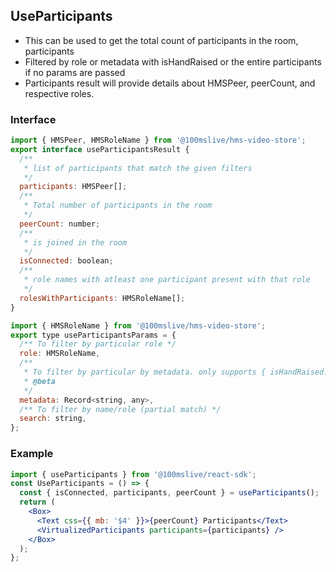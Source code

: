 ## UseParticipants

- This can be used to get the total count of participants in the room, participants
- Filtered by role or metadata with isHandRaised or the entire participants if no params are passed
- Participants result will provide details about HMSPeer, peerCount, and respective roles.


### Interface

```jsx
import { HMSPeer, HMSRoleName } from '@100mslive/hms-video-store';
export interface useParticipantsResult {
  /**
   * list of participants that match the given filters
   */
  participants: HMSPeer[];
  /**
   * Total number of participants in the room
   */
  peerCount: number;
  /**
   * is joined in the room
   */
  isConnected: boolean;
  /**
   * role names with atleast one participant present with that role
   */
  rolesWithParticipants: HMSRoleName[];
}
```

```jsx
import { HMSRoleName } from '@100mslive/hms-video-store';
export type useParticipantsParams = {
  /** To filter by particular role */
  role: HMSRoleName,
  /**
   * To filter by particular by metadata. only supports { isHandRaised: true } for now
   * @beta
   */
  metadata: Record<string, any>,
  /** To filter by name/role (partial match) */
  search: string,
};
```

### Example

<Preview>
  <Story id="hooks-useparticipants--use-participants-hook" />
</Preview>

```jsx
import { useParticipants } from '@100mslive/react-sdk';
const UseParticipants = () => {
  const { isConnected, participants, peerCount } = useParticipants();
  return (
    <Box>
      <Text css={{ mb: '$4' }}>{peerCount} Participants</Text>
      <VirtualizedParticipants participants={participants} />
    </Box>
  );
};
```

